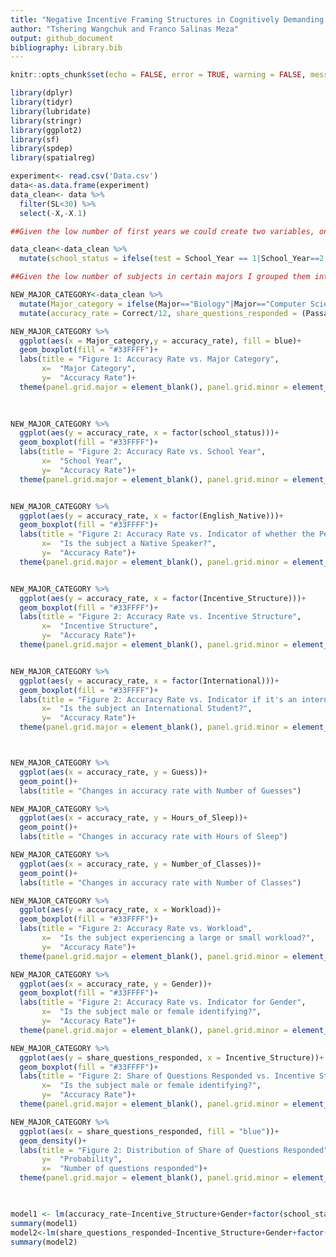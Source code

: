 ```yaml
---
title: "Negative Incentive Framing Structures in Cognitively Demanding Tasks"
author: "Tshering Wangchuk and Franco Salinas Meza"
output: github_document
bibliography: Library.bib
---
```


```r
knitr::opts_chunk$set(echo = FALSE, error = TRUE, warning = FALSE, message = FALSE)

library(dplyr)
library(tidyr)
library(lubridate)
library(stringr)
library(ggplot2)
library(sf)
library(spdep)
library(spatialreg)
```

```r
experiment<- read.csv('Data.csv')
data<-as.data.frame(experiment)
data_clean<- data %>% 
  filter(SL<30) %>% 
  select(-X,-X.1) 

##Given the low number of first years we could create two variables, one that it lower and upper classmen 

data_clean<-data_clean %>% 
  mutate(school_status = ifelse(test = School_Year == 1|School_Year==2, yes = "Underclassmen",no = "Upperclassmen"))

##Given the low number of subjects in certain majors I grouped them into Stem and Social Science

NEW_MAJOR_CATEGORY<-data_clean %>% 
  mutate(Major_category = ifelse(Major=="Biology"|Major=="Computer Science"|Major=="Geology"|Major=="Neuroscience"|Major=="Statistics","STEM","Social Science")) %>% 
  mutate(accuracy_rate = Correct/12, share_questions_responded = (Passage.1+Passage.2)/12)
```

```r

NEW_MAJOR_CATEGORY %>% 
  ggplot(aes(x = Major_category,y = accuracy_rate), fill = blue)+
  geom_boxplot(fill = "#33FFFF")+
  labs(title = "Figure 1: Accuracy Rate vs. Major Category",
       x=  "Major Category",
       y=  "Accuracy Rate")+
  theme(panel.grid.major = element_blank(), panel.grid.minor = element_blank(), panel.background = element_blank(), axis.ticks.x = element_blank())
 
  

NEW_MAJOR_CATEGORY %>% 
  ggplot(aes(y = accuracy_rate, x = factor(school_status)))+
  geom_boxplot(fill = "#33FFFF")+
  labs(title = "Figure 2: Accuracy Rate vs. School Year",
       x=  "School Year",
       y=  "Accuracy Rate")+
  theme(panel.grid.major = element_blank(), panel.grid.minor = element_blank(), panel.background = element_blank(), axis.ticks.x = element_blank())


NEW_MAJOR_CATEGORY %>% 
  ggplot(aes(y = accuracy_rate, x = factor(English_Native)))+
  geom_boxplot(fill = "#33FFFF")+
  labs(title = "Figure 2: Accuracy Rate vs. Indicator of whether the Person is a Native Speaker",
       x=  "Is the subject a Native Speaker?",
       y=  "Accuracy Rate")+
  theme(panel.grid.major = element_blank(), panel.grid.minor = element_blank(), panel.background = element_blank(), axis.ticks.x = element_blank())


NEW_MAJOR_CATEGORY %>% 
  ggplot(aes(y = accuracy_rate, x = factor(Incentive_Structure)))+
  geom_boxplot(fill = "#33FFFF")+
  labs(title = "Figure 2: Accuracy Rate vs. Incentive Structure",
       x=  "Incentive Structure",
       y=  "Accuracy Rate")+
  theme(panel.grid.major = element_blank(), panel.grid.minor = element_blank(), panel.background = element_blank(), axis.ticks.x = element_blank())


NEW_MAJOR_CATEGORY %>% 
  ggplot(aes(y = accuracy_rate, x = factor(International)))+
  geom_boxplot(fill = "#33FFFF")+
  labs(title = "Figure 2: Accuracy Rate vs. Indicator if it's an international Student",
       x=  "Is the subject an International Student?",
       y=  "Accuracy Rate")+
  theme(panel.grid.major = element_blank(), panel.grid.minor = element_blank(), panel.background = element_blank(), axis.ticks.x = element_blank())



NEW_MAJOR_CATEGORY %>% 
  ggplot(aes(x = accuracy_rate, y = Guess))+
  geom_point()+
  labs(title = "Changes in accuracy rate with Number of Guesses")

NEW_MAJOR_CATEGORY %>% 
  ggplot(aes(x = accuracy_rate, y = Hours_of_Sleep))+
  geom_point()+
  labs(title = "Changes in accuracy rate with Hours of Sleep")

NEW_MAJOR_CATEGORY %>% 
  ggplot(aes(x = accuracy_rate, y = Number_of_Classes))+
  geom_point()+
  labs(title = "Changes in accuracy rate with Number of Classes")

NEW_MAJOR_CATEGORY %>% 
  ggplot(aes(y = accuracy_rate, x = Workload))+
  geom_boxplot(fill = "#33FFFF")+
  labs(title = "Figure 2: Accuracy Rate vs. Workload",
       x=  "Is the subject experiencing a large or small workload?",
       y=  "Accuracy Rate")+
  theme(panel.grid.major = element_blank(), panel.grid.minor = element_blank(), panel.background = element_blank(), axis.ticks.x = element_blank())

NEW_MAJOR_CATEGORY %>% 
  ggplot(aes(x = accuracy_rate, y = Gender))+
  geom_boxplot(fill = "#33FFFF")+
  labs(title = "Figure 2: Accuracy Rate vs. Indicator for Gender",
       x=  "Is the subject male or female identifying?",
       y=  "Accuracy Rate")+
  theme(panel.grid.major = element_blank(), panel.grid.minor = element_blank(), panel.background = element_blank(), axis.ticks.x = element_blank())

NEW_MAJOR_CATEGORY %>% 
  ggplot(aes(y = share_questions_responded, x = Incentive_Structure))+
  geom_boxplot(fill = "#33FFFF")+
  labs(title = "Figure 2: Share of Questions Responded vs. Incentive Structure",
       x=  "Is the subject male or female identifying?",
       y=  "Accuracy Rate")+
  theme(panel.grid.major = element_blank(), panel.grid.minor = element_blank(), panel.background = element_blank(), axis.ticks.x = element_blank())

NEW_MAJOR_CATEGORY %>% 
  ggplot(aes(x = share_questions_responded, fill = "blue"))+
  geom_density()+
  labs(title = "Figure 2: Distribution of Share of Questions Responded",
       y=  "Probability",
       x=  "Number of questions responded")+
  theme(panel.grid.major = element_blank(), panel.grid.minor = element_blank(), panel.background = element_blank(), axis.ticks.x = element_blank())
  


model1 <- lm(accuracy_rate~Incentive_Structure+Gender+factor(school_status)+English_Native+Number_of_Classes+Hours_of_Sleep+Workload+Major_category+share_questions_responded,data = NEW_MAJOR_CATEGORY)
summary(model1)
model2<-lm(share_questions_responded~Incentive_Structure+Gender+factor(school_status)+English_Native+Number_of_Classes+Hours_of_Sleep+Workload+Major_category+share_questions_responded,data = NEW_MAJOR_CATEGORY)
summary(model2)

```

